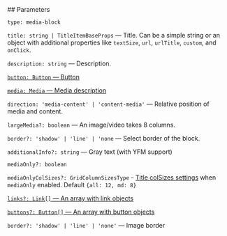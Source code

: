 

<Meta of={MediaStories} />
<StoryTemplate>
## Parameters

`type: media-block`

`title: string | TitleItemBaseProps` — Title. Can be a simple string or an object with additional properties like `textSize`, `url`, `urlTitle`, `custom`, and `onClick`.

`description: string` — Description.

[`button: Button` — Button](?path=/docs/documentation-types--docs#button)

[`media: Media` — Media description](?path=/docs/documentation-types--docs#media--imagevideodatalensyoutube)

`direction: 'media-content' | 'content-media'` — Relative position of media and content.

`largeMedia?: boolean` — An image/video takes 8 columns.

`border?: 'shadow' | 'line' | 'none` — Select border of the block.

`additionalInfo?: string` — Gray text (with YFM support)

`mediaOnly?: boolean`

`mediaOnlyColSizes?: GridColumnSizesType` - [Title colSizes settings](?path=/docs/documentation-types--docs#colsizes) when `mediaOnly` enabled. Default `{all: 12, md: 8}`

[`links?: Link[]` — An array with link objects](?path=/docs/documentation-types--docs#link)

[`buttons?: Button[]` — An array with button objects](?path=/docs/documentation-types--docs#button)

`border?: 'shadow' | 'line' | 'none'` — Image border

</StoryTemplate>

